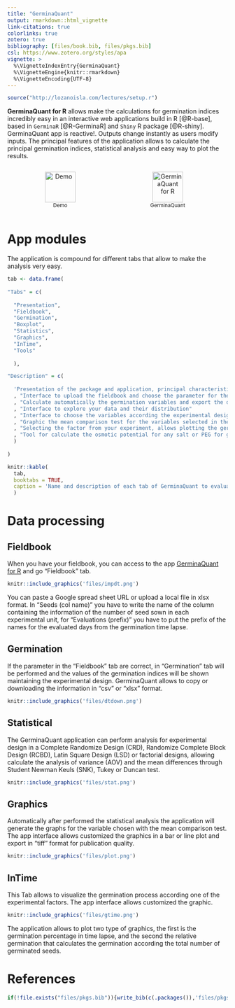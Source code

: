 ```yaml
---
title: "GerminaQuant"
output: rmarkdown::html_vignette
link-citations: true
colorlinks: true
zotero: true
bibliography: [files/book.bib, files/pkgs.bib]
csl: https://www.zotero.org/styles/apa
vignette: >
  %\VignetteIndexEntry{GerminaQuant}
  %\VignetteEngine{knitr::rmarkdown}
  %\VignetteEncoding{UTF-8}
---
```


```r
source("http://lozanoisla.com/lectures/setup.r")
```

**GerminaQuant for R** allows make the calculations for germination indices incredibly easy in an interactive web applications build in R [@R-base], based in `GerminaR` [@R-GerminaR] and `Shiny` R package [@R-shiny]. GerminaQuant app is reactive!. Outputs change instantly as users modify inputs. The principal features of the application allows to calculate the principal germination indices, statistical analysis and easy way to plot the results.

```{=html}
<div id=footer style="width:100%; margin:auto;">

<div style="display:inline-block; width:48%">
<p style="text-align:center">
<a target="_blank" href="https://youtube.com/playlist?list=PLSQMdOu57lj9QUoA6JLuv0nBTYacuyrbg"><img src="https://lozanoisla.com/img/youtube.png" style="height:70px" title="Demo" alt="Demo"></a> 
<span style="display:block;"><small>Demo</small></span>
</p></div>

<div style="display:inline-block; width:48%">
<p style="text-align:center">
<a target="_blank" href="https://flavjack.shinyapps.io/germinaquant/"><img src="https://flavjack.github.io/GerminaR/reference/figures/germinaquant.png" style="height:70px" title="GerminaQuant" alt="GerminaQuant for R"></a>
<span style="display:block;"><small>GerminaQuant</small></span>
</p></div>

</div>
```

# App modules

The application is compound for different tabs that allow to make the analysis very easy.

```r
tab <- data.frame( 
  
"Tabs" = c(
  
  "Presentation",
  "Fieldbook",
  "Germination",
  "Boxplot",
  "Statistics",
  "Graphics",
  "InTime",
  "Tools"
  
  ),

"Description" = c(
  
  'Presentation of the package and application, principal characteristics and information'
  , "Interface to upload the fieldbook and choose the parameter for the germination analysis. GerminaQuant allows to upload the data from google sheet or excel file"
  , "Calculate automatically the germination variables and export the data file."
  , "Interface to explore your data and their distribution"
  , "Interface to choose the variables according the experimental design for analysis of variance and summarize the information according the principal mean comparison test"
  , "Graphic the mean comparison test for the variables selected in the statistical analysis and plot the information in customized bar or line plot"
  , "Selecting the factor from your experiment, allows plotting the germination process in time."
  , "Tool for calculate the osmotic potential for any salt or PEG for germination experiments"
  )
  
)

knitr::kable(
  tab, 
  booktabs = TRUE,
  caption = 'Name and description of each tab of GerminaQuant to evaluate and analyze the germination process.'
  )
```

# Data processing

## Fieldbook

When you have your fieldbook, you can access to the app [GerminaQuant for R](https://flavjack.shinyapps.io/germinaquant/) and go "Fieldbook" tab.

```r
knitr::include_graphics('files/impdt.png')
```

You can paste a Google spread sheet URL or upload a local file in xlsx format. In "Seeds (col name)" you have to write the name of the column containing the information of the number of seed sown in each experimental unit, for "Evaluations (prefix)" you have to put the prefix of the names for the evaluated days from the germination time lapse. 

## Germination

If the parameter in the "Fieldbook" tab are correct, in "Germination" tab will be performed and the values of the germination indices will be shown maintaining the experimental design. GerminaQuant allows to copy or downloading the information in "csv" or "xlsx" format.

```r
knitr::include_graphics('files/dtdown.png')
```

## Statistical

The GerminaQuant application can perform analysis for experimental design in a Complete Randomize Design (CRD), Randomize Complete Block Design (RCBD), Latin Square Design (LSD) or factorial designs, allowing calculate the analysis of variance (AOV) and the mean differences through Student Newman Keuls (SNK), Tukey or Duncan test.

```r
knitr::include_graphics('files/stat.png')
```

## Graphics

Automatically after performed the statistical analysis the application will generate the graphs for the variable chosen with the mean comparison test. The app interface allows customized the graphics in a bar or line plot and export in "tiff" format for publication quality.

```r
knitr::include_graphics('files/plot.png')
```

## InTime

This Tab allows to visualize the germination process according one of the experimental factors. The app interface allows customized the graphic.

```r
knitr::include_graphics('files/gtime.png')
```

The application allows to plot two type of graphics, the first is the germination percentage in time lapse, and the second the relative germination that calculates the germination according the total number of germinated seeds.

# References {-}

<div id="refs"></div>

```r
if(!file.exists("files/pkgs.bib")){write_bib(c(.packages()),'files/pkgs.bib')}
```

